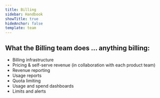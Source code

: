 ```yaml
---
title: Billing
sidebar: Handbook
showTitle: true
hideAnchor: false
template: team
---
```


## What the Billing team does ... anything billing:

-   Billing infrastructure
-   Pricing & self-serve revenue (in collaboration with each product team)
-   Revenue reporting
-   Usage reports
-   Quota limiting
-   Usage and spend dashboards
-   Limits and alerts
